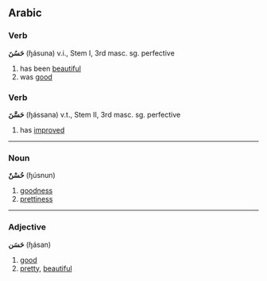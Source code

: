 ==Arabic==
===Verb===
'''حَسُنَ''' (ɧásuna) v.i., Stem I, 3rd masc. sg. perfective

# has been [[beautiful]]
# was [[good]]

===Verb===
'''حَسَّنَ''' (ɧássana) v.t., Stem II, 3rd masc. sg. perfective

# has [[improved]]

----

===Noun===
'''حُسْنٌ''' (ɧúsnun)

# [[goodness]]
# [[prettiness]]

----

===Adjective===
'''حَسَن''' (ɧásan)

# [[good]]
# [[pretty]], [[beautiful]]
